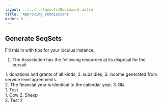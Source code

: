 ```yaml
---
layout: ../../../layouts/DocLayout.astro
title: 'Approving submissions'
order: 9
---
```


## Generate SeqSets

Fill this in with tips for your loculus instance.






1. The Association has the following resources at its disposal for the pursuit
<div class="lettered-list">
<div class="indent">
1. donations and grants of all kinds;
2. subsidies;
3. income generated from service level agreements.
</div>
</div>
2. The financial year is identical to the calendar year.
3. Bla


<div class="multiLevelNumberedList">
1. Test
<div>
1. Cow
2. Sheep
</div>
2. Test 2

</div>